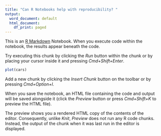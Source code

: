 ```yaml
---
title: "Can R Notebooks help with reproducibility? "
output:
  word_document: default
  html_document:
    df_print: paged
---
```


This is an [R Markdown](http://rmarkdown.rstudio.com) Notebook. When you
execute code within the notebook, the results appear beneath the code.

Try executing this chunk by clicking the *Run* button within the chunk
or by placing your cursor inside it and pressing *Cmd+Shift+Enter*.

```r
plot(cars)
```

Add a new chunk by clicking the *Insert Chunk* button on the toolbar or
by pressing *Cmd+Option+I*.

When you save the notebook, an HTML file containing the code and output
will be saved alongside it (click the *Preview* button or press
*Cmd+Shift+K* to preview the HTML file).

The preview shows you a rendered HTML copy of the contents of the
editor. Consequently, unlike *Knit*, *Preview* does not run any R code
chunks. Instead, the output of the chunk when it was last run in the
editor is displayed.
